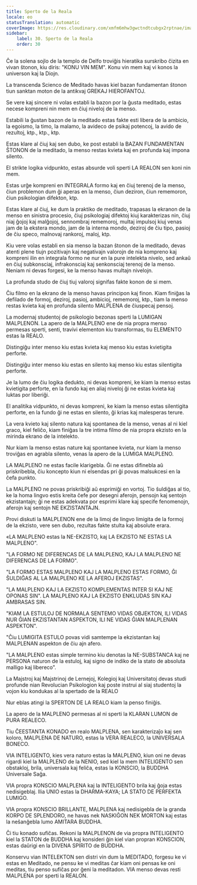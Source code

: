 ```yaml
---
title: Sperto de la Reala
locale: eo
statusTranslation: automatic
coverImage: https://res.cloudinary.com/xmfm6mhw3gwctndtcubgx2rptnae/image/upload/v1740337243/small_cover_educacion_fundamental_a051170f1c.webp
sidebar:
    label: 30. Sperto de la Reala
    order: 30
---
```

Ĉe la solena sojlo de la templo de Delfo troviĝis hieratika surskribo ĉizita en vivan ŝtonon, kiu diris: "KONU VIN MEM". Konu vin mem kaj vi konos la universon kaj la Diojn.

La transcenda Scienco de Meditado havas kiel bazan fundamentan ŝtonon tiun sanktan moton de la antikvaj GREKAJ HIEROFANTOJ.

Se vere kaj sincere ni volas establi la bazon por la ĝusta meditado, estas necese kompreni nin mem en ĉiuj niveloj de la menso.

Estabili la ĝustan bazon de la meditado estas fakte esti libera de la ambicio, la egoismo, la timo, la malamo, la avideco de psikaj potencoj, la avido de rezultoj, ktp., ktp., ktp.

Estas klare al ĉiuj kaj sen dubo, ke post establi la BAZAN FUNDAMENTAN ŜTONON de la meditado, la menso restas kvieta kaj en profunda kaj impona silento.

El strikte logika vidpunkto, estas absurde voli sperti LA REALON sen koni nin mem.

Estas urĝe kompreni en INTEGRALA formo kaj en ĉiuj terenoj de la menso, ĉiun problemon dum ĝi aperas en la menso, ĉiun deziron, ĉiun rememoron, ĉiun psikologian difekton, ktp.

Estas klare al ĉiuj, ke dum la praktiko de meditado, trapasas la ekranon de la menso en sinistra procesio, ĉiuj psikologiaj difektoj kiuj karakterizas nin, ĉiuj niaj ĝojoj kaj malĝojoj, sennombraj rememoroj, multaj impulsoj kiuj venas jam de la ekstera mondo, jam de la interna mondo, deziroj de ĉiu tipo, pasioj de ĉiu speco, malnovaj rankoroj, maloj, ktp.

Kiu vere volas establi en sia menso la bazan ŝtonon de la meditado, devas atenti plene tiujn pozitivajn kaj negativajn valorojn de nia kompreno kaj kompreni ilin en integrala formo ne nur en la pure intelekta nivelo, sed ankaŭ en ĉiuj subkonsciaj, infrakonsciaj kaj senkonsciaj terenoj de la menso. Neniam ni devas forgesi, ke la menso havas multajn nivelojn.

La profunda studo de ĉiuj tiuj valoroj signifas fakte konon de si mem.

Ĉiu filmo en la ekrano de la menso havas principon kaj finon. Kiam finiĝas la defilado de formoj, deziroj, pasioj, ambicioj, rememoroj, ktp., tiam la menso restas kvieta kaj en profunda silento MALPLENA de ĉiuspecaj pensoj.

La modernaj studentoj de psikologio bezonas sperti la LUMIGAN MALPLENON. La apero de la MALPLENO ene de nia propra menso permesas sperti, senti, travivi elementon kiu transformas, tiu ELEMENTO estas la REALO.

Distingiĝu inter menso kiu estas kvieta kaj menso kiu estas kvietigita perforte.

Distingiĝu inter menso kiu estas en silento kaj menso kiu estas silentigita perforte.

Je la lumo de ĉiu logika dedukto, ni devas kompreni, ke kiam la menso estas kvietigita perforte, en la fundo kaj en aliaj niveloj ĝi ne estas kvieta kaj luktas por liberiĝi.

El analitika vidpunkto, ni devas kompreni, ke kiam la menso estas silentigita perforte, en la fundo ĝi ne estas en silento, ĝi krias kaj malesperas terure.

La vera kvieto kaj silento natura kaj spontanea de la menso, venas al ni kiel graco, kiel feliĉo, kiam finiĝas la tre intima filmo de nia propra ekzisto en la mirinda ekrano de la intelekto.

Nur kiam la menso estas nature kaj spontanee kvieta, nur kiam la menso troviĝas en agrabla silento, venas la apero de la LUMIGA MALPLENO.

LA MALPLENO ne estas facile klarigebla. Ĝi ne estas difinebla aŭ priskribebla, ĉiu koncepto kiun ni elsendas pri ĝi povas malsukcesi en la ĉefa punkto.

La MALPLENO ne povas priskribiĝi aŭ esprimiĝi en vortoj. Tio ŝuldiĝas al tio, ke la homa lingvo estis kreita ĉefe por desegni aferojn, pensojn kaj sentojn ekzistantajn; ĝi ne estas adekvata por esprimi klare kaj specife fenomenojn, aferojn kaj sentojn NE EKZISTANTAJN.

Provi diskuti la MALPLENON ene de la limoj de lingvo limigita de la formoj de la ekzisto, vere sen dubo, rezultas fakte stulta kaj absolute erara.

«LA MALPLENO estas la NE-EKZISTO, kaj LA EKZISTO NE ESTAS LA MALPLENO".

"LA FORMO NE DIFERENCAS DE LA MALPLENO, KAJ LA MALPLENO NE DIFERENCAS DE LA FORMO".

"LA FORMO ESTAS MALPLENO KAJ LA MALPLENO ESTAS FORMO, ĜI ŜULDIĜAS AL LA MALPLENO KE LA AFEROJ EKZISTAS".

"LA MALPLENO KAJ LA EKZISTO KOMPLEMENTAS INTER SI KAJ NE OPONAS SIN". LA MALPLENO KAJ LA EKZISTO ENKLUDAS SIN KAJ AMBRASAS SIN.

"KIAM LA ESTULOJ DE NORMALA SENTEMO VIDAS OBJEKTON, ILI VIDAS NUR ĜIAN EKZISTANTAN ASPEKTON, ILI NE VIDAS ĜIAN MALPLENAN ASPEKTON".

"Ĉiu LUMIGITA ESTULO povas vidi samtempe la ekzistantan kaj MALPLENAN aspekton de ĉiu ajn afero.

"LA MALPLENO estas simple termino kiu denotas la NE-SUBSTANCA kaj ne PERSONA naturon de la estuloj, kaj signo de indiko de la stato de absoluta malligo kaj libereco".

La Majstroj kaj Majstrinoj de Lernejoj, Kolegioj kaj Universitatoj devas studi profunde nian Revolucian Psikologion kaj poste instrui al siaj studentoj la vojon kiu kondukas al la spertado de la REALO

Nur eblas atingi la SPERTON DE LA REALO kiam la penso finiĝis.

La apero de la MALPLENO permesas al ni sperti la KLARAN LUMON de PURA REALECO.

Tiu ĈEESTANTA KONADO en realo MALPLENA, sen karakterizaĵo kaj sen koloro, MALPLENA DE NATURO, estas la VERA REALECO, la UNIVERSALA BONECO.

VIA INTELIGENTO, kies vera naturo estas la MALPLENO, kiun oni ne devas rigardi kiel la MALPLENO de la NENIO, sed kiel la mem INTELIGENTO sen obstakloj, brila, universala kaj feliĉa, estas la KONSCIO, la BUDDHA Universale Saĝa.

VIA propra KONSCIO MALPLENA kaj la INTELIGENTO brila kaj ĝoja estas nedisigeblaj. Ilia UNIO estas la DHARMA-KAYA; LA STATO DE PERFEKTA LUMIGO.

VIA propra KONSCIO BRILLANTE, MALPLENA kaj nedisigebla de la granda KORPO DE SPLENDORO, ne havas nek NASKIĜON NEK MORTON kaj estas la neŝanĝebla lumo AMITARA BUDDHA.

Ĉi tiu konado sufiĉas. Rekoni la MALPLENON de via propra INTELIGENTO kiel la STATON de BUDDHA kaj konsideri ĝin kiel vian propran KONSCION, estas daŭrigi en la DIVENA SPIRITO de BUDDHA.

Konservu vian INTELEKTON sen distri vin dum la MEDITADO, forgesu ke vi estas en Meditado, ne pensu ke vi meditas ĉar kiam oni pensas ke oni meditas, tiu penso sufiĉas por ĝeni la meditadon. VIA menso devas resti MALPLENA por sperti la REALON.

